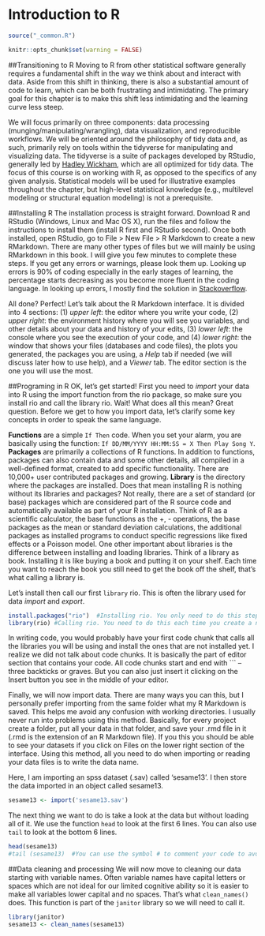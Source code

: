 # Introduction to R

```r
source("_common.R")

knitr::opts_chunk$set(warning = FALSE)
```
##Transitioning to R
Moving to R from other statistical software generally requires a fundamental shift in the way we think about and interact with data. Aside from this shift in thinking, there is also a substantial amount of code to learn, which can be both frustrating and intimidating. The primary goal for this chapter is to make this shift less intimidating and the learning curve less steep. 

We will focus primarily on three components: data processing (munging/manipulating/wrangling), data visualization, and reproducible workflows. We will be oriented around the philosophy of tidy data and, as such, primarily rely on tools within the tidyverse for manipulating and visualizing data. The tidyverse is a suite of packages developed by RStudio, generally led by [Hadley Wickham](http://hadley.nz/), which are all optimized for tidy data. The focus of this course is on working with R, as opposed to the specifics of any given analysis. Statistical models will be used for illustrative examples throughout the chapter, but high-level statistical knowledge (e.g., multilevel modeling or structural equation modeling) is not a prerequisite.

##Installing R
The installation process is straight forward. Download R and RStudio (Windows, Linux and Mac OS X), run the files and follow the instructions to install them (install R first and RStudio second). 
Once both installed, open RStudio, go to File > New File > R Markdown to create a new RMarkdown. There are many other types of files but we will mainly be using RMarkdown in this book. I will give you few minutes to complete these steps. If you get any errors or warnings, please look them up. Looking up errors is 90% of coding especially in the early stages of learning, the percentage starts decreasing as you become more fluent in the coding language. In looking up errors, I mostly find the solution in [Stackoverflow](stackoverflow.com).

All done? Perfect! Let's talk about the R Markdown interface. It is divided into 4 sections: (1) _upper left_: the editor where you write your code, (2) _upper right_: the environment history where you will see you variables, and other details about your data and history of your edits, (3) _lower left_: the console where you see the execution of your code, and (4) _lower right_: the window that shows your files (databases and code files), the plots you generated, the packages you are using, a _Help_ tab if needed (we will discuss later how to use help), and a _Viewer_ tab. The editor section is the one you will use the most. 


##Programing in R
OK, let's get started! First you need to *import* your data into R using the import function from the rio package, so make sure you install rio and call the library rio. Wait! What does all this mean? Great question. Before we get to how you import data, let's clarify some key concepts in order to speak the same language. 

**Functions** are a simple `If Then` code. When you set your alarm, you are basically using the function: `If DD/MM/YYYY HH:MM:SS = X Then Play Song Y`. **Packages** are primarily a collections of R functions. In addition to functions, packages can also contain data and some other details, all compiled in a well-defined format, created to add specific functionality. There are 10,000+ user contributed packages and growing. **Library** is the directory where the packages are installed. Does that mean installing R is nothing without its libraries and packages? Not really, there are a set of standard (or base) packages which are considered part of the R source code and automatically available as part of your R installation. Think of R as a scientific calculator, the base functions as the +, - operations, the base packages as the mean or standard deviation calculations, the additional packages as installed programs to conduct specific regressions like fixed effects or a Poisson model. One other important about libraries is the difference between installing and loading libraries. Think of a library as book. Installing it is like buying a book and putting it on your shelf. Each time you want to reach the book you still need to get the book off the shelf, that's what calling a library is.

Let's install then call our first `library` rio. This is often the library used for data *import* and *export*. 

```r
install.packages("rio")  #Installing rio. You only need to do this step once
library(rio) #Calling rio. You need to do this each time you create a new R Markdown file. 
```

In writing code, you would probably have your first code chunk that calls all the libraries you will be using and install the ones that are not installed yet. I realize we did not talk about code chunks. It is basically the part of editor section that contains your code. All code chunks start and end with ``` – three backticks or graves. But you can also just insert it clicking on the Insert button you see in the middle of your editor.    

Finally, we will now import data. There are many ways you can this, but I personally prefer importing from the same folder what my R Markdown is saved. This helps me avoid any confusion with working directories. I usually never run into problems using this method. Basically, for every project create a folder, put all your data in that folder, and save your .rmd file in it (.rmd is the extension of an R Markdown file). If you this you should be able to see your datasets if you click on Files on the lower right section of the interface. Using this method, all you need to do when importing or reading your data files is to write the data name.    

Here, I am importing an spss dataset (.sav) called 'sesame13'. I then store the data imported in an object called sesame13. 

```r
sesame13 <- import('sesame13.sav')
```

The next thing we want to do is take a look at the data but without loading all of it. We use the function `head` to look at the first 6 lines. You can also use `tail` to look at the bottom 6 lines. 

```r
head(sesame13)
#tail (sesame13)  #You can use the symbol # to comment your code to avoid executing it. You can also use it to add comments and notes for you and your collaborators. 
```

##Data cleaning and processing 
We will now move to cleaning our data starting with variable names. Often variable names have capital letters or spaces which are not ideal for our limited cognitive ability so it is easier to make all variables lower capital and no spaces. That's what `clean_names()` does. This function is part of the `janitor` library so we will need to call it.

```r
library(janitor)
sesame13 <- clean_names(sesame13)
```

